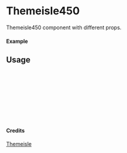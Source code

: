 
<Meta of={Themeisle450} title="Themeisle/Themeisle450" />

# Themeisle450

Themeisle450 component with different props.

#### Example

<Canvas of={Themeisle450.Primary} />

## Usage

```ts
import { Themeisle450 } from "yadl-ui";

const Example = () => {
  return (
      <Themeisle450 />
  );
};

export default Example;
```

#### Credits
[Themeisle](https://themeisle.com/illustrations/)
